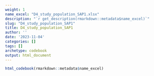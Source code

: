 ```yaml
---
weight: 1
name_excel: "D4_study_population_SAP1.xlsx"
description: "`r get_description(rmarkdown::metadata$name_excel)`"
slug: "D4_study_population_SAP1"
title: D4_study_population_SAP1
author: ''
date: '2023-11-04'
categories: []
tags: []
archetype: codebook
output: html_document
---
```


```r
html_codebook(rmarkdown::metadata$name_excel)
```
